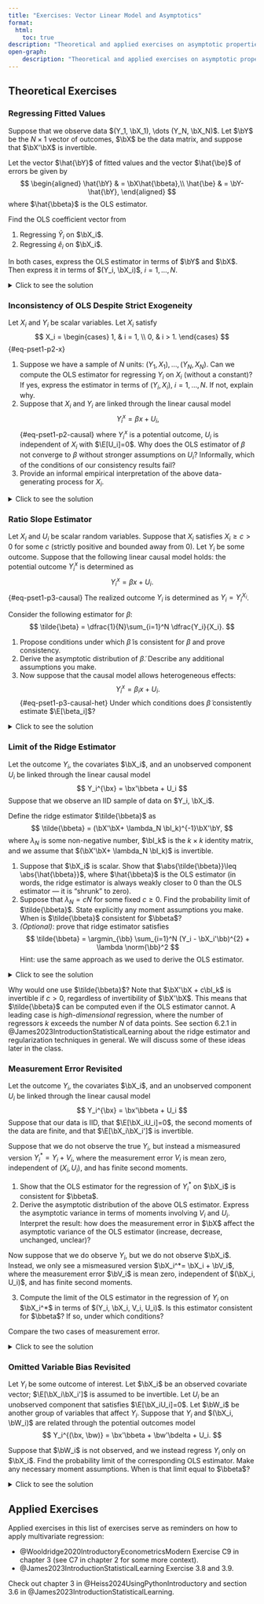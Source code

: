 ```yaml
---
title: "Exercises: Vector Linear Model and Asymptotics"
format:
  html:
    toc: true
description: "Theoretical and applied exercises on asymptotic properties of the OLS estimator: consistency, distributions, measurement error, omitted variable bias."
open-graph:
    description: "Theoretical and applied exercises on asymptotic properties of the OLS estimator: consistency, distributions, measurement error, omitted variable bias." 
---
```




## Theoretical Exercises 

### Regressing Fitted Values

Suppose that we observe data $(Y_1, \bX_1), \dots (Y_N, \bX_N)$. Let $\bY$ be the $N\times 1$ vector of outcomes, $\bX$ be the data matrix, and suppose that $\bX'\bX$ is invertible. 

Let the vector $\hat{\bY}$ of fitted values and the vector $\hat{\be}$ of errors be given by 
$$
\begin{aligned}
\hat{\bY} & = \bX\hat{\bbeta},\\
\hat{\be} & = \bY- \hat{\bY},
\end{aligned}
$$
where $\hat{\bbeta}$ is the OLS estimator. 

Find the OLS coefficient vector from

1. Regressing $\hat{Y}_i$ on $\bX_i$.
2. Regressing $\hat{e}_i$ on $\bX_i$.

In both cases, express the OLS estimator in terms of $\bY$ and $\bX$. Then express it in terms of $(Y_i, \bX_i)$, $i=1, \dots, N$.


<details>
  <summary>Click to see the solution</summary>

*First subquestion*: 
First consider the question of regressing $\hat{\bY}$ on $\bX$. Let $\tilde{\bbeta}$ be the OLS estimator of regressing $\hat{\bY}$ on $\bX$. We  can use the usual formula for OLS, but replace $\bY$ with $\hat{\bY}$. We can then use the definition of $\hat{\bY}$ and $\hat{\bbeta}$ to express the coefficients in terms of the original data: 
$$
\begin{aligned}
\tilde{\bbeta} & = (\bX'\bX)^{-1}\bX'\hat{\bY} = (\bX'\bX)^{-1}\bX'\bX\hat{\bbeta} \\
& = \hat{\bbeta} = (\bX'\bX)^{-1}\bX\bY = \left(\sum_{i=1}^N \bX_i\bX_i' \right)^{-1}\sum_{i=1}^N\bX_iY_i,
\end{aligned}
$$
One way to interpret the above result is that applying OLS more than once does not change anything. The first application already extracts all the information that can be linearly explained by $\bX$ (a property sometimes called *idempotency*).

<br>

*Second subquestion*: We can proceed similarly with $\hat{\be}$. Let $\check{\bbeta}$ be the OLS estimator for regressing $\hat{\bbeta}$ on $\bX$. We can again use the general expression for the OLS estimator and substitute the definition of $\hat{\bbeta}$:
$$
\begin{aligned}
\check{\bbeta} & = (\bX'\bX)^{-1}\bX'\hat{\be} = (\bX'\bX)^{-1}\bX'(\bY-\hat{\bY})\\
& = \hat{\bbeta} -\tilde{\bbeta} = \hat{\bbeta}- \hat{\bbeta}\\
& = 0,
\end{aligned}
$$
where we have used the first result of the problem.

 
</details>

### Inconsistency of OLS Despite Strict Exogeneity

Let $X_i$ and $Y_i$ be scalar variables. Let $X_i$ satisfy
$$
X_i = \begin{cases}
1, & i = 1, \\
0, & i > 1.
\end{cases}
$$ {#eq-pset1-p2-x}

1. Suppose we have a sample of $N$ units: $(Y_1, X_1), \dots, (Y_N, X_N)$. Can we compute the OLS estimator for regressing $Y_i$ on $X_i$ (without a constant)? If yes, express the estimator in terms of $(Y_i, X_i)$, $i=1,\dots, N$. If not, explain why.
2. Suppose that $X_i$ and $Y_i$ are linked through the linear causal model
$$
Y_i^x = \beta x + U_i,
$$ {#eq-pset1-p2-causal}
where $Y_i^x$ is a potential outcome, $U_i$ is independent of $X_i$ with $\E[U_i]=0$. Why does the OLS estimator of $\beta$ not converge to $\beta$ without stronger assumptions on $U_i$? Informally, which of the conditions of our consistency results fail?
3. Provide an informal empirical interpretation of the above data-generating process for $X_i$.

 

<details>
  <summary>Click to see the solution</summary>

*First subquestion*: The computability of the OLS estimator is determined by one key question: is $\bX'\bX$ invertible? If $\bX'\bX$ is invertible, then the answer is positive. 

In this case, there is only one scalar covariate. $\bX'\bX$ is itself then scalar ($1\times 1$) and given by
$$
\bX'\bX = \sum_{i=1}^N X_i^2
$$
By @eq-pset1-p2-x, we have that $\sum_{i=1}^N X_i^2=1$, which is invertible. It follows that we can compute $\hat{\beta}=(\bX'\bX)^{-1}\bX'\bY$:
$$
\hat{\beta} = (\bX'\bX)^{-1}\bX'\bY = \dfrac{\sum_{i=1}^N X_iY_i}{\sum_{i=1}^N X_i^2} = Y_1.
$$ {#eq-pset1-p2-beta}

<br>

*Second subquestion:* To answer this question formally, we use the same technique we use in the lectures --- substituting the underlying model into the estimator. By @eq-pset1-p2-causal, the realized outcomes satisfy
$$
Y_i = \beta X_i + U_i
$$

We substitute this expression for realized values into the OLS estimator ([-@eq-pset1-p2-beta]) to obtain
$$
\hat{\beta} = \beta + U_1,
$$
where we have used that $X_1 =1$ by @eq-pset1-p2-x.

We now see that the value of $\hat{\beta}$ does not depend on sample size $N$. The full value of $U_1$ will always be present in $\hat{\beta}$: as $N\to\infty$
$$
\hat{\beta} \xrightarrow{p} \beta + U_1
$$
The only case where $\hat{\beta}\xrightarrow{p}\beta$ is when $U_1=0$ --- an additional stronger condition.

Which conditions of our consistency results fail? There are two conditions that hold:

- Orthogonality: $\E[X_iU_i] =0$ holds. 
- Independence of units

There are two conditions that do not hold:

- Identical distributions: unit 1 is different to the rest. 
- Invertibility of the limit of $N^{-1}\sum_{i=1}^N\bX_i\bX_i'$. By @eq-pset1-p2-x, this sum is equal to $N^{-1}\to 0$.

Of these two failing conditions, the first one is usually not a big issue. It concerns only a single point, and in general we have tools for handling non-identical distributions. 
It is the second condition that creates a problem in the limit. 

The message of this problem is that we need two invertibility conditions: the sample condition (on $\bX'\bX$) and the population one (on $\E[\bX_i\bX_i']$). These conditions play different roles. Each can fail, while the other condition is true.

<br>

*Third subquestion*: we can imagine a simple experiment in which the subjects have arrived to the lab in a random order, independently of their characteristics. However, there is only one real treatment, which is given to the first unit. Everyone else receives a placebo. 





</details>

### Ratio Slope Estimator

Let $X_i$ and $U_i$ be scalar random variables. Suppose that $X_i$ satisfies $X_i\geq c>0$ for some $c$ (strictly positive and bounded away from 0). Let $Y_i$ be some outcome. Suppose that the following linear causal model holds: the potential outcome $Y_i^x$ is determined as
$$
Y_i^x = \beta x + U_i.
$$ {#eq-pset1-p3-causal}
The realized outcome $Y_i$ is determined as $Y_i = Y_i^{X_i}$.

Consider the following estimator for $\beta$:
$$
\tilde{\beta} = \dfrac{1}{N}\sum_{i=1}^N \dfrac{Y_i}{X_i}.
$$ 

1. Propose conditions under which $\tilde{\beta}$ is consistent for $\beta$ and prove consistency.
2. Derive the asymptotic distribution of $\tilde{\beta}$. Describe any additional assumptions you make. 
3. Now suppose that the causal model allows heterogeneous effects:
$$
Y_i^x = \beta_i x + U_i.
$$ {#eq-pset1-p3-causal-het}
Under which conditions does $\tilde{\beta}$ consistently estimate $\E[\beta_i]$?


<details>
  <summary>Click to see the solution</summary>


*First subquestion*: we again use the key technique --- substituting the true model into the estimator. By @eq-pset1-p3-causal, the outcome $Y_i$ satisfies
$$
Y_i = \beta X_i + U_i.
$$
We can substitute this expression into $\tilde{\beta}$ to obtain
$$
\tilde{\beta} = \dfrac{1}{N}\sum_{i=1}^N \dfrac{Y_i}{X_i} = \beta+ \dfrac{1}{N}\sum_{i=1}^N \dfrac{U_i}{X_i}
$$
The law of large number applies to the sum on the right hand side if 

1. $(X_i, U_i)$ are IID.
2. $\E[U_i/X_i]$ exists.

We make these assumptions. Then by the law of large numbers:
$$
\dfrac{1}{N}\sum_{i=1}^N \dfrac{U_i}{X_i}\xrightarrow{p} \E\left[ \dfrac{U_i}{X_i} \right].
$$
By the continuous mapping theorem:
$$
\tilde{\beta} \xrightarrow{p} \beta + \E\left[ \dfrac{U_i}{X_i} \right].
$$
$\tilde{\beta}$ is consistent for $\beta$ if 

3. $\E[U_i/X_i]=0$ (note that it is sufficient that $\E[U_i|X_i]=0$ for this condition, why?).

We conclude that $\tilde{\beta}$ is consistent for $\beta$ under assumptions (1)-(3).


<br>

*Second subquestion*: to study the asymptotic distribution, we keep the above conditions (1)-(3). Under these conditions (especially (3)) we note that 
$$
\begin{aligned}
\tilde{\beta} - \beta & = \dfrac{1}{N}\sum_{i=1}^N \dfrac{U_i}{X_i} \\
& = \dfrac{1}{N}\sum_{i=1}^N \dfrac{U_i}{X_i} - \E\left[\dfrac{U_i}{X_i}\right].
\end{aligned}
$$ {#eq-pset1-p3-sampling-error}
The bottom line is in the form used in the central limit theorem: sample average minus population average. We can then apply the central limit theorem provided the following assumption holds:

4. Finite second moments: $\E[U_i^2/X_i^2]<\infty$.

Then by the central limit theorem it holds that 
$$
\sqrt{N}\left(  \dfrac{1}{N}\sum_{i=1}^N \dfrac{U_i}{X_i} - \E\left[\dfrac{U_i}{X_i}\right] \right)\xrightarrow{d} N\left(0, \E\left[\dfrac{U_i^2}{X_i^2} \right] \right).
$$

By @eq-pset1-p3-sampling-error we conclude that, if assumptions (1)-(4) hold, then
$$
\sqrt{N}\left(\tilde{\beta}- \beta \right)\xrightarrow{d} N\left(0, \E\left[\dfrac{U_i^2}{X_i^2} \right] \right).
$$

<br>

*Third subquestion*: we again start by substituting the causal model into the estimator. Under @eq-pset1-p3-causal-het the outcome satisfies
$$
Y_i = \beta_i X_i + U_i.
$$
Then $\tilde{\beta}$ can be written as
$$
\tilde{\beta} = \dfrac{1}{N}\sum_{i=1}^N \beta_i +  \dfrac{1}{N}\sum_{i=1}^N \dfrac{U_i}{X_i}.
$$ {#eq-pset1-p3-sampling-error-het}
The second sum in @eq-pset1-p3-sampling-error-het can be handled as in the first subquestion using assumptions (1)-(3). The first sum satisfies
$$
 \dfrac{1}{N}\sum_{i=1}^N \beta_i  \xrightarrow{p} \E[\beta_i]
$$
by the law of large numbers provided

5. $\E[\beta_i]$ exists.

We conclude by the continuous mapping theorem (where do we apply it?) that $\tilde{\beta}$ is consistent for $\E[\beta_i]$ under conditions (1)-(3) and (5).

Note that this consistency result does not restrict the dependence between $\beta_i$ and $X_i$. This is in contrast to the behavior of the OLS estimator (see lectures).


</details>
 
### Limit of the Ridge Estimator

Let the outcome $Y_i$, the covariates $\bX_i$, and an unobserved component $U_i$ be linked through the linear causal model
$$
Y_i^{\bx} = \bx'\bbeta + U_i
$$
Suppose that we observe an IID sample of data on $Y_i, \bX_i$. 

Define the ridge estimator $\tilde{\bbeta}$ as
$$
\tilde{\bbeta} = (\bX'\bX+ \lambda_N \bI_k)^{-1}\bX'\bY,
$$
where $\lambda_N$ is some non-negative number, $\bI_k$ is the $k\times k$ identity matrix, and we assume that $(\bX'\bX+ \lambda_N \bI_k)$ is invertible. 

1. Suppose that $\bX_i$ is scalar. Show that $\abs{\tilde{\bbeta}}\leq \abs{\hat{\bbeta}}$, where $\hat{\bbeta}$ is the OLS estimator (in words, the ridge estimator is always weakly closer to 0 than the OLS estimator — it is "shrunk" to zero).
2. Suppose that $\lambda_N = cN$ for some fixed $c\geq 0$. Find the probability limit of $\tilde{\bbeta}$. State explicitly any moment assumptions you make. When is $\tilde{\bbeta}$ consistent for $\bbeta$?
3. *(Optional)*: prove that ridge estimator satisfies
$$
\tilde{\bbeta} = \argmin_{\bb} \sum_{i=1}^N (Y_i - \bX_i'\bb)^{2} + \lambda \norm{\bb}^2
$$
Hint: use the same approach as we used to derive the OLS estimator. 
  

 
<details>
  <summary>Click to see the solution</summary>

*First subquestion*: in the scalar case we can write the two estimators as
$$
\begin{aligned}
\hat{\bbeta} & = \dfrac{\sum_{i=1}^N X_i Y_i }{\sum_{i=1}^N X_i^2},\\
\tilde{\bbeta} & = \dfrac{\sum_{i=1}^N X_i Y_i}{\sum_{i=1}^N X_i^2 + \lambda_N}.
\end{aligned}
$$
We can then divide the ridge estimator by the OLS estimator:
$$
\dfrac{\tilde{\bbeta}}{\hat{\bbeta}} = \dfrac{\sum_{i=1}^N X_i^2}{ \sum_{i=1}^N X_i^2 + \lambda_N } \leq 1.
$$
The desired inequality follows.

<br>

*Second subquestion*: for the second subquestion, we again start by substituting the model into the estimator:
$$
\begin{aligned}
\tilde{\bbeta} & = (\bX'\bX+ \lambda_N \bI_k)^{-1}\bX'\bY\\
& = \left(\dfrac{1}{N}\sum_{i=1}^N \bX_i\bX_i' + c\bI_k\right)^{-1} \dfrac{1}{N}\sum_{i=1}^N \bX_iY_i\\
& = \left(\dfrac{1}{N}\sum_{i=1}^N \bX_i\bX_i' + c\bI_k\right)^{-1} \dfrac{1}{N}\sum_{i=1}^N \bX_i\bX_i'\bbeta\\
& \quad + \left(\dfrac{1}{N}\sum_{i=1}^N \bX_i\bX_i' + c\bI_k\right)^{-1} \dfrac{1}{N}\sum_{i=1}^N \bX_i U_i
\end{aligned}
$$ {#eq-pset1-p4-sampling-error}
We now only need to handle the individual averages in the above expression. 

First, we assume that 

- $\E[\bX_i\bX_i']$ and $\E[\bX_i'U_i]$ exist

Then by the law of large number it holds that
$$
\begin{aligned}
 \dfrac{1}{N}\sum_{i=1}^N \bX_i \bX_i' & \xrightarrow{p} \E[\bX_i\bX_i'], \\
 \dfrac{1}{N}\sum_{i=1}^N \bX_i U_i & \xrightarrow{p} \E[\bX_iU_i] . 
\end{aligned}
$$
By the continuous mapping theorem it also follows that
$$
 \dfrac{1}{N}\sum_{i=1}^N \bX_i \bX_i' + c\bI_i \xrightarrow{p} \E[\bX_i\bX_i'] + c\bI_k.
$$ {#eq-pset1-p4-leading-term}

Second, to handle the leading terms in @eq-pset1-p4-sampling-error, we also assume that

- $\E[\bX_i\bX_i'] + c\bI_k$ is invertible

Then by the continuous mapping theorem and  @eq-pset1-p4-leading-term it holds that 
$$
 \left(\dfrac{1}{N}\sum_{i=1}^N \bX_i \bX_i' + c\bI_k\right)^{-1} \xrightarrow{p} \left(\E[\bX_i\bX_i'] + c\bI_k\right)^{-1}.
$$

Combining the above arguments together and applying the continuous mapping theorem, we conclude that
$$
\begin{aligned}
\tilde{\bbeta} & \xrightarrow{p}  \left(\E[\bX_i\bX_i'] + c\bI_k\right)^{-1} \E[\bX_i\bX_i']\bbeta
\\
& \quad +  \left(\E[\bX_i\bX_i'] + c\bI_k\right)^{-1} \E[\bX_iU_i].
\end{aligned}
$$
We conclude that $\tilde{\bbeta}$ is consistent for $\bbeta$ if $c=0$ and $\E[\bX_iU_i]=0$.






<br>

</details>

Why would one use $\tilde{\bbeta}$? Note that $\bX'\bX + c\bI_k$ is invertible if $c>0$, regardless of invertibility of $\bX'\bX$. This means that $\tilde{\bbeta}$ can be computed even if the OLS estimator cannot. A leading case is *high-dimensional* regression, where the number of regressors $k$ exceeds the number $N$ of data points. See section 6.2.1 in @James2023IntroductionStatisticalLearning about the ridge estimator and regularization techniques in general. We will discuss some of these ideas later in the class.

### Measurement Error Revisited

Let the outcome $Y_i$, the covariates $\bX_i$, and an unobserved component $U_i$ be linked through the linear causal model
$$
Y_i^{\bx} = \bx'\bbeta + U_i
$$
Suppose that our data is IID, that $\E[\bX_iU_i]=0$,  the second moments of the data are finite, and that $\E[\bX_i\bX_i']$ is invertible.


Suppose that we do not observe the true $Y_i$, but instead a mismeasured version $Y_i^*= Y_i + V_i$, where the measurement error $V_i$ is mean zero, independent of $(X_i, U_i)$, and has finite second moments.

1. Show that the OLS estimator for the regression of $Y_i^*$ on $\bX_i$ is consistent for $\bbeta$.
2. Derive the asymptotic distribution of the above OLS estimator. Express the asymptotic variance in terms of moments involving $V_i$ and $U_i$. Interpret the result: how does the measurement error in $\bX$ affect the asymptotic variance of the OLS estimator (increase, decrease, unchanged, unclear)? 

Now suppose that we do observe $Y_i$, but we do not observe $\bX_i$. Instead, we only see a mismeasured version $\bX_i^*= \bX_i + \bV_i$, where the measurement error $\bV_i$ is mean zero, independent of $(\bX_i, U_i)$, and has finite second moments.

3. Compute the limit of the OLS estimator in the regression of $Y_i$ on $\bX_i^*$ in terms of $(Y_i, \bX_i, V_i, U_i)$. Is this estimator consistent for $\bbeta$? If so, under which conditions?

Compare the two cases of measurement error.



 
<details>
  <summary>Click to see the solution</summary>

*First subquestion*: we begin by writing out the OLS estimator, and substituting the causal and measurement models:
$$
\begin{aligned}
\hat{\bbeta} & = \left(\dfrac{1}{N}\sum_{i=1}^N \bX_i\bX_i' \right)^{-1} \dfrac{1}{N} \sum_{i=1}^N \bX_iY_i^* \\
& = \left(\dfrac{1}{N}\sum_{i=1}^N \bX_i\bX_i' \right)^{-1} \dfrac{1}{N} \sum_{i=1}^N \bX_i(Y_i + V_i)\\
& = \bbeta +\left(\dfrac{1}{N}\sum_{i=1}^N \bX_i\bX_i' \right)^{-1} \dfrac{1}{N} \sum_{i=1}^N \bX_i (U_i+V_i)
\end{aligned}
$$ {#eq-pset1-p5-sampling-error}

We handle the individual averages using the law of large numbers and combine the results using the continuous mapping theorem.

By  the assumptions of the problem and the law of large numbers it holds that
$$
\begin{aligned}
\dfrac{1}{N}\sum_{i=1}^N \bX_i\bX_i' & \xrightarrow{p} \E[\bX_i\bX_i'], \\
\dfrac{1}{N}\sum_{i=1}^N \bX_iU_i & \xrightarrow{p} \E[\bX_iU_i] =0, \\
\dfrac{1}{N}\sum_{i=1}^N \bX_iV_i & \xrightarrow{p} \E[\bX_iV_i] =\E[\bX_i]\E[V_i]=0, \\
\end{aligned}
$$
where we use the independence of $V_i$ in the last line. 

By the continuous mapping theorem and assumption that $\E[\bX_i\bX_i']$ is invertible it holds that
$$
\left(\dfrac{1}{N}\sum_{i=1}^N \bX_i\bX_i'\right)^{-1}  \xrightarrow{p} \left( \E[\bX_i\bX_i']\right)^{-1}.
$$ {#eq-pset1-p5-inverse}

By the continuous mapping theorem and the above results we conclude that
$$
\hat{\bbeta} \xrightarrow{p} \bbeta.
$$

<br>

*Second subquestion*: to analyze the asymptotic distribution, we go to the last line in @eq-pset1-p5-sampling-error. By the assumptions of the problem it holds that
$$
\E[X_i(U_i+V_i)] = 0.
$$
Accordingly, 
$$
\begin{aligned}
& \dfrac{1}{N} \sum_{i=1}^N \bX_i (U_i+V_i) \\
& = \dfrac{1}{N} \sum_{i=1}^N \bX_i (U_i+V_i) - \E[\bX_i(U_i+V_i)].
\end{aligned} 
$$
We have identified a term to which we can apply the central limit theorem. We can now proceed as with the usual OLS estimator without measurement error in $Y_i$. 

1. By the central limit theorem it holds that
$$
\begin{aligned}
& \dfrac{1}{\sqrt{N}} \sum_{i=1}^N \bX_i (U_i+V_i) \\
& \sqrt{N}\left( \dfrac{1}{N} \sum_{i=1}^N \bX_i (U_i+V_i) - \E[\bX_i(U_i+V_i)] \right) \\
& \xrightarrow{d} N(0, \E[(U_i+V_i)^2\bX_i\bX_i'])
\end{aligned}
$$

2. By @eq-pset1-p5-inverse it holds that
$$
\left(\dfrac{1}{N}\sum_{i=1}^N \bX_i\bX_i'\right)^{-1}  \xrightarrow{p} \left( \E[\bX_i\bX_i']\right)^{-1}.
$$

3. By (1)-(2), Slutsky's theorem, and the properties of variance it follows that
$$
\begin{aligned}
& \sqrt{N}(\hat{\bbeta}-\bbeta)\\
& = \left(\dfrac{1}{N}\sum_{i=1}^N \bX_i\bX_i'\right)^{-1} \dfrac{1}{\sqrt{N} } \sum_{i=1}^N \bX_i (U_i+V_i)   \\
&  \xrightarrow{d} N\left(0,  \left( \E[\bX_i\bX_i']\right)^{-1} \E[(U_i+V_i)^2\bX_i\bX_i']\left( \E[\bX_i\bX_i']\right)^{-1} \right)
\end{aligned}
$$

We can further examine the asymptotic variance. First consider the middle component:
$$
\begin{aligned}
&\E[(U_i+V_i)^2\bX_i\bX_i'] \\
& = \E[U_i^2 \bX_i\bX_i'] + 2\E[V_i]\E[U_i\bX_i\bX_i'] + \E[V_i^2]\E[\bX_i\bX_i'] \\
& = \E[U_i^2 \bX_i\bX_i'] + \E[V_i^2]\E[\bX_i\bX_i'],
\end{aligned}
$$
where we have used the properties of $V_i$.

Substituting this expression back into the asymptotic variance expression gives us
$$
\begin{aligned}
& \left( \E[\bX_i\bX_i']\right)^{-1} \E[(U_i+V_i)^2\bX_i\bX_i']\left( \E[\bX_i\bX_i']\right)^{-1} \\
& = \left( \E[\bX_i\bX_i']\right)^{-1} \E[U_i^2\bX_i\bX_i']\left( \E[\bX_i\bX_i']\right)^{-1} + \E[V_i^2](\E[\bX_i\bX_i'])^{-1}.
\end{aligned}
$$
The first term is the asymptotic variance of the OLS estimator without measurement error. The presence of independent measurement error adds an additional positive definite component --- increases the asymptotic variance (check this at least in the scalar case!). 

<br>

*Third subquestion*: we again proceed by wriring down the estimator and then substituting the causal and measurement models. We will do those substitutions step-by-step to keep things cleaner:
$$
\begin{aligned}
\hat{\bbeta} &  = \left(\sum_{i=1}^N \bX_i^*\bX_i^{*'}  \right)^{-1}\sum_{i=1}^N \bX_i^*Y_i \\
& = \left(\sum_{i=1}^N \bX_i^*\bX_i^{*'}  \right)^{-1}\sum_{i=1}^N \bX_i^* (\bX_i'\bbeta + U_i)\\
& = \left(\dfrac{1}{N}\sum_{i=1}^N \bX_i^*\bX_i^{*'}  \right)^{-1} \dfrac{1}{N}\sum_{i=1}^N \bX_i\bX_i'\bbeta\\
& \quad + \left(\dfrac{1}{N} \sum_{i=1}^N \bX_i^*\bX_i^{*'}  \right)^{-1} \dfrac{1}{N}\sum_{i=1}^N \bV_i\bX_i'\bbeta \\
& \quad + \left(\dfrac{1}{N}\sum_{i=1}^N \bX_i^*\bX_i^{*'}  \right)^{-1} \dfrac{1}{N} \sum_{i=1}^N \bX_iU_i\\
& \quad + \left(\dfrac{1}{N}\sum_{i=1}^N \bX_i^*\bX_i^{*'}  \right)^{-1}\dfrac{1}{N} \sum_{i=1}^N \bV_i U_i.
\end{aligned}
$$ {#eq-pset1-p5-meX-ex}
We now analyze the different averages in the above expressions. By the law of large numbers it holds that
$$
\begin{aligned}
\dfrac{1}{N}\sum_{i=1}^N\bV_i\bX_i' & \xrightarrow{p} \E[\bV_i\bX_i'] = \E[\bV_i]\E[\bX_i'] =0, \\
\dfrac{1}{N}\sum_{i=1}^N\bX_i U_i & \xrightarrow{p} \E[\bX_iU_i]  =0, \\
\dfrac{1}{N}\sum_{i=1}^N \bV_i U_i & \xrightarrow{p} \E[\bV_iU_i] = \E[\bV_i]\E[U_i] =0.
\end{aligned}
$$
It also holds that 
$$
\begin{aligned}
\dfrac{1}{N} \sum_{i=1}^N \bX_i^*\bX_i^{*'} & =   \dfrac{1}{N} \sum_{i=1}^N \bX_i\bX_i'   + \dfrac{1}{N} \sum_{i=1}^N \bV_i\bV_i'  \\
& \quad + 
\dfrac{1}{N} \sum_{i=1}^N \bX_i\bV_i' + 
\dfrac{1}{N} \sum_{i=1}^N \bV_i\bX_i' \\
& \xrightarrow{p} \E[\bX_i\bX_i'] + \E[\bV_i\bV_i']
\end{aligned} 
$$
Combining the above convergence results, the continuous mapping theorem and @eq-pset1-p5-meX-ex we get that
$$
\hat{\bbeta} \xrightarrow{p} \left(\E[\bX_i\bX_i']  + \E[\bV_i\bV_i'] \right)^{-1} \E[\bX_i\bX_i']\bbeta.
$$
We see that in general the OLS estimator is not consistent for $\bbeta$ if there is measurement error in the covariates. 

Consistency holds if $\E[\bV_i\bV_i']=0$. Since $\E[\bV_i]=0$, it holds that $\E[\bV_i\bV_i'] = \var(\bV_i)$. In other words, consistency requires that $\var(\bV_i)=0$, which means there is no measurement error in $\bX_i$.

To summarize, we find notable differences between the two kinds of measurement errors. 

- Independent measurement error in the outcome variable does not break consistency or asymptotic normality. It only increases the asymptotic variances (reduces precision).
- Independent measurement error in the covariates makes the OLS estimator inconsistent. 




</details>

### Omitted Variable Bias Revisited

Let $Y_i$ be some outcome of interest. Let $\bX_i$ be an observed covariate vector; $\E[\bX_i\bX_i']$ is assumed to be invertible. Let $U_i$ be an unobserved component that satisfies $\E[\bX_iU_i]=0$. Let $\bW_i$ be another group of variables that affect $Y_i$. Suppose that $Y_i$ and $(\bX_i, \bW_i)$ are related through the potential outcomes model
$$
Y_i^{(\bx, \bw)} = \bx'\bbeta + \bw'\bdelta + U_i.
$$ 

Suppose that $\bW_i$ is not observed, and we instead regress $Y_i$ only on $\bX_i$. Find the probability limit of the corresponding OLS estimator. Make any necessary moment assumptions. When is that limit equal to $\bbeta$?

 
<details>
  <summary>Click to see the solution</summary>

Yet again the approach is to substitute the true model into the estimator. The observed outcomes satisfy
$$
Y_i = \bX_i'\bbeta + \bW_i'\bdelta + U_i.
$$

The OLS estimator of $Y_i$ on $\bX_i$ satisfies
$$
\begin{aligned}
\hat{\bbeta} & = \left(\dfrac{1}{N}\sum_{i=1}^N \bX_i\bX_i'   \right)^{-1}\dfrac{1}{N}\sum_{i=1}^N \bX_i Y_i\\
& =  \bbeta+  \left(\dfrac{1}{N}\sum_{i=1}^N \bX_i\bX_i'   \right)^{-1} \dfrac{1}{N} \sum_{i=1}^N \bX_i U_i \\
& \quad + \left(\dfrac{1}{N}\sum_{i=1}^N \bX_i\bX_i'   \right)^{-1} \dfrac{1}{N} \sum_{i=1}^N \bX_i\bW_i'\bdelta 
\end{aligned}
$$
We now handle the individual sums in the usual way. By the law of large numbers, continuous mapping theorem and our moment conditions it holds that
$$
\begin{aligned}
\dfrac{1}{N} \sum_{i=1}^N \bX_iU_i & \xrightarrow{p} \E[\bX_iU_i] =0 ,\\
\dfrac{1}{N} \sum_{i=1}^N \bX_i\bW_i' & \xrightarrow{p} \E[\bX_i\bW_i'] ,\\
\left( \dfrac{1}{N} \sum_{i=1}^N \bX_i\bX_i'\right)^{-1} & \xrightarrow{p} \left( \E[\bX_i\bX_i'] \right)^{-1}.
\end{aligned}
$$
By the continuous mapping theorem we obtain the probability limit of $\hat{\bbeta}$:
$$
\hat{\bbeta} \xrightarrow{p} \bbeta + \left(\E[\bX_i\bX'] \right)^{-1}\E[\bX_i\bW_i']\bdelta.
$$ 
This limit is equal to $\bbeta$ if $\E[\bX_i\bW_i']\bdelta = 0$. Standard sufficient conditions are that $\bdelta = 0$ (and so $\bW_i$ are not important to $Y_i$) or that $\bX_i$ and $\bW_i$ are orthogonal in the sense that $\E[\bX_i\bW_i']=0$.
 


</details>

## Applied Exercises

Applied exercises in this list of exercises serve as reminders on how to apply multivariate regression:

- @Wooldridge2020IntroductoryEconometricsModern Exercise C9 in chapter 3 (see C7 in chapter 2 for some more context).
- @James2023IntroductionStatisticalLearning Exercise 3.8 and 3.9. 

Check out chapter 3 in @Heiss2024UsingPythonIntroductory and section 3.6 in @James2023IntroductionStatisticalLearning.